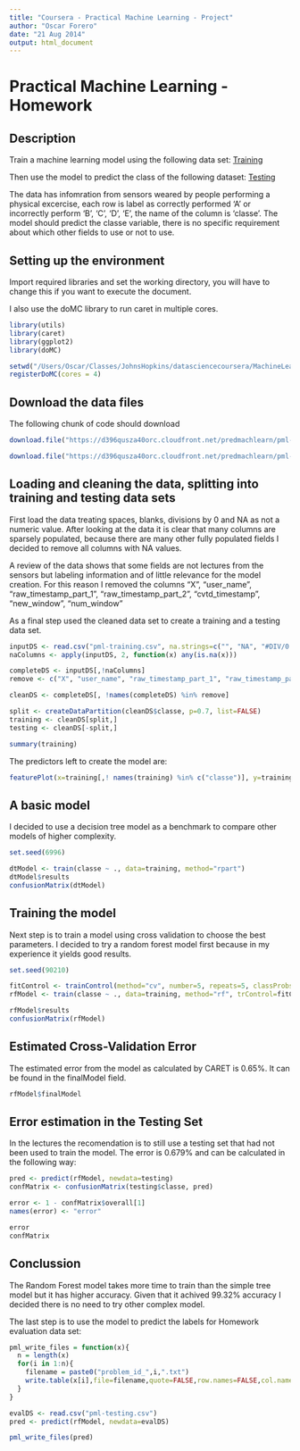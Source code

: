 ```yaml
---
title: "Coursera - Practical Machine Learning - Project"
author: "Oscar Forero"
date: "21 Aug 2014"
output: html_document
---
```


# Practical Machine Learning - Homework

## Description

Train a machine learning model using the following data set:
[Training](https://d396qusza40orc.cloudfront.net/predmachlearn/pml-training.csv)

Then use the model to predict the class of the following dataset:
[Testing](https://d396qusza40orc.cloudfront.net/predmachlearn/pml-testing.csv)

The data has infomration from sensors weared by people performing a physical excercise, each row is label as correctly performed 'A' or incorrectly perform 'B', 'C', 'D', 'E', the name of the column is 'classe'. 
The model should predict the classe variable, there is no specific requirement about which other fields to use or not to use.

## Setting up the environment

Import required libraries and set the working directory, you will have to change this if you want to execute the document.

I also use the doMC library to run caret in multiple cores.

```r
library(utils)
library(caret)
library(ggplot2)
library(doMC)

setwd("/Users/Oscar/Classes/JohnsHopkins/datasciencecoursera/MachineLearning")
registerDoMC(cores = 4)

```

## Download the data files

The following chunk of code should download
```r
download.file("https://d396qusza40orc.cloudfront.net/predmachlearn/pml-training.csv", "pml-training.csv", method="internal")

download.file("https://d396qusza40orc.cloudfront.net/predmachlearn/pml-testing.csv", "pml-testing.csv", method="internal")

```

## Loading and cleaning the data, splitting into training and testing data sets

First load the data treating spaces, blanks, divisions by 0 and NA as not a numeric value.
After looking at the data it is clear that many columns are sparsely populated, because there are many other fully populated fields I decided to remove all columns with NA values.

A review of the data shows that some fields are not lectures from the sensors but labeling information and of little relevance for the model creation. For this reason I removed the columns "X", "user_name", "raw_timestamp_part_1", "raw_timestamp_part_2", "cvtd_timestamp", "new_window", "num_window" 

As a final step used the cleaned data set to create a training and a testing data set.

```r
inputDS <- read.csv("pml-training.csv", na.strings=c("", "NA", "#DIV/0!"))
naColumns <- apply(inputDS, 2, function(x) any(is.na(x)))

completeDS <- inputDS[,!naColumns]
remove <- c("X", "user_name", "raw_timestamp_part_1", "raw_timestamp_part_2", "cvtd_timestamp", "new_window", "num_window")

cleanDS <- completeDS[, !names(completeDS) %in% remove]

split <- createDataPartition(cleanDS$classe, p=0.7, list=FALSE)
training <- cleanDS[split,]
testing <- cleanDS[-split,]

summary(training)
```

The predictors left to create the model are:

```r
featurePlot(x=training[,! names(training) %in% c("classe")], y=training$classe)
```

## A basic model
I decided to use a decision tree model as a benchmark to compare other models of higher complexity.

```r
set.seed(6996)

dtModel <- train(classe ~ ., data=training, method="rpart")
dtModel$results
confusionMatrix(dtModel)
```


## Training the model

Next step is to train a model using cross validation to choose the best parameters. 
I decided to try a random forest model first because in my experience it yields good results. 

```r
set.seed(90210)

fitControl <- trainControl(method="cv", number=5, repeats=5, classProbs=TRUE)
rfModel <- train(classe ~ ., data=training, method="rf", trControl=fitControl)

rfModel$results
confusionMatrix(rfModel)
```

## Estimated Cross-Validation Error 

The estimated error from the model as calculated by CARET is 0.65%. It can be found in the finalModel field.
```r
rfModel$finalModel
```

## Error estimation in the Testing Set 

In the lectures the recomendation is to still use a testing set that had not been used to train the model.
The error is 0.679% and can be calculated in the following way:

```r
pred <- predict(rfModel, newdata=testing)
confMatrix <- confusionMatrix(testing$classe, pred)

error <- 1 - confMatrix$overall[1]
names(error) <- "error"

error
confMatrix
```

## Conclussion

The Random Forest model takes more time to train than the simple tree model but it has higher accuracy. 
Given that it achived 99.32% accuracy I decided there is no need to try other complex model.

The last step is to use the model to predict the labels for Homework evaluation data set:

```r
pml_write_files = function(x){
  n = length(x)
  for(i in 1:n){
    filename = paste0("problem_id_",i,".txt")
    write.table(x[i],file=filename,quote=FALSE,row.names=FALSE,col.names=FALSE)
  }
}

evalDS <- read.csv("pml-testing.csv")
pred <- predict(rfModel, newdata=evalDS)

pml_write_files(pred)
```


